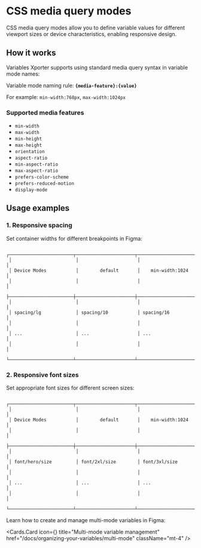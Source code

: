 
# CSS media query modes

CSS media query modes allow you to define variable values for different viewport sizes or device characteristics, enabling responsive design.

## How it works

Variables Xporter supports using standard media query syntax in variable mode names:

Variable mode naming rule:
**`{media-feature}:{value}`**

For example:
`min-width:768px`, `max-width:1024px`

### Supported media features

- `min-width`
- `max-width`
- `min-height`
- `max-height`
- `orientation`
- `aspect-ratio`
- `min-aspect-ratio`
- `max-aspect-ratio`
- `prefers-color-scheme`
- `prefers-reduced-motion`
- `display-mode`

## Usage examples

### 1. Responsive spacing

Set container widths for different breakpoints in Figma:

```                                          
 ┌────────────────────────┬──────────────────────┬─────────────────────┐
 │                        │                      │                     │
 │ Device Modes           │        default       │    min-width:1024   │
 │                        │                      │                     │
 ├────────────────────────┼──────────────────────┼─────────────────────┤
 │                        │                      │                     │
 │ spacing/lg             │ spacing/10           │ spacing/16          │
 │                        │                      │                     │
 │ ...                    │ ...                  │ ...                 │
 │                        │                      │                     │
 └────────────────────────┴──────────────────────┴─────────────────────┘
```

### 2. Responsive font sizes

Set appropriate font sizes for different screen sizes:

```
 ┌────────────────────────┬──────────────────────┬─────────────────────┐
 │                        │                      │                     │
 │ Device Modes           │        default       │    min-width:1024   │
 │                        │                      │                     │
 ├────────────────────────┼──────────────────────┼─────────────────────┤
 │                        │                      │                     │
 │ font/hero/size         │ font/2xl/size        │ font/3xl/size       │
 │                        │                      │                     │
 │ ...                    │ ...                  │ ...                 │
 │                        │                      │                     │
 └────────────────────────┴──────────────────────┴─────────────────────┘
```

Learn how to create and manage multi-mode variables in Figma:

  <Cards.Card
    icon={<Columns3  />}
    title="Multi-mode variable management"
    href="/docs/organizing-your-variables/multi-mode"
    className="mt-4"
  />